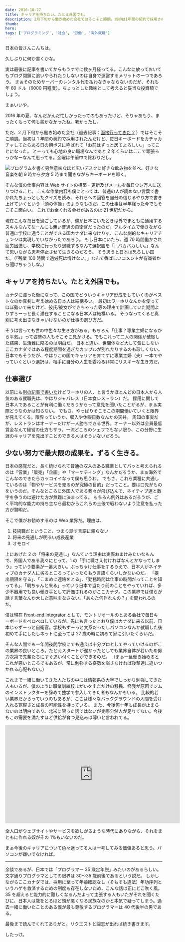 ```yaml
---
date: 2016-10-27
title: キャリアを持ちたい。たとえ外国でも。
description: 2月下旬から働き始めた会社ではそこそこ順調。当初は1年間の契約で採用されたんだけど、毎日キーボードをカチャカチャしてたらある日の朝ボスに呼ばれて「お前はずっと居てよろしい。」ってことになった。
thumb:
hero:
tags: ['プログラミング', '社会', '労働', '海外就職']
---
```


日本の皆さんこんちは。

久しぶりに何か書くかな。

実は最後に記事を書いてからもうすでに数ヶ月経ってる。こんなに放っておいてもブログ閉鎖に追いやられたりしないのは自身で運営するメリットの一つであろう。
まぁそのためサーバーのレンタル代を払わなきゃならないのだが、それも年 60 ドル（6000 円程度）。ちょっとした趣味として考えると妥当な投資額でしょう。

まぁいいや。

2016 年の夏、なんだかんだ忙しかったってのもあったけど、そりゃあもう、まったくもって何も書かなかったね。暑かったし。

ただ、2 月下旬から働き始めた会社（過去記事：[面接行ってきた 2](../../blog/montreal-canada-job-interview2 '過去記事：面接行ってきた2') ）ではそこそこ順調。当初は 1 年間の契約で採用されたんだけど、毎日キーボードをカチャカチャしてたらある日の朝ボスに呼ばれて「お前はずっと居てよろしい。」ってことになった。
とーっても心地の良い職場なんであと 2 年くらいはここで頑張ろっかなーなんて思ってる。金曜は午前中で終わりだし。

![プログラムを書く男](../images/work-web-canada/career02.jpg)無意味なほど広いデスクに好きな飲み物を並べ、好きな音楽を朝 9 時から夕方 5 時まで聞きながらキーボードを叩く。

そんな僕の仕事内容は Web サイトの構築・更新及びメールを毎日ウン万人に送りつけること。
こんな作業内容も僕にとっては、普通の人が読めない言葉で書かれたちょっとしたクイズを読み、それらへの回答を自分の信じるやり方で書き上げていくという「頭の体操」のようなものだ。この仕事は半年経った今でもそこそこ面白い。
これでお金くれる会社があるのは 21 世紀だから。

現在こんな毎日を過ごしているが、僕が日本にいたときは外でまともに通用するスキルなんてなーんにも無い普通の自衛官だったのだ。フルタイムで働きながら普通に学校に通うことができる国カナダに来なけりゃ、こんな劇的なキャリアチェンジは実現していなかったであろう。
もし日本にいたら、週 70 時間働かされ疲労困憊し、学校に行ったり退職するなんて選択肢を「…バカバカしい。」なんて思いながら思考停止させて生きるのだろう。
そう思うと日本は恐ろしい国だ。（「残業 100 時間で過労死は情けない。」なんて香ばしいコメントが有識者から聞けちゃうしな。）

## キャリアを持ちたい。たとえ外国でも。

カナダに渡った後になって、この国でどういうキャリア形成をしていくのがベストなのか真剣に考え始める日本人は結構多い。
最初はワーホリなんかを使ってほぼ勢いで来たけど、彼氏/彼女ができちゃった等の理由で計画していた期間よりずぅーっと長く滞在することになる日本人は結構いる。
そうなってくると真剣に考え出さなきゃいけないのが仕事の選び方だ。

そうは言っても世の中色々な生き方がある。もちろん「仕事？専業主婦になるから平気。」って姿勢の人もそこそこ見かける。でもこれって二人の関係が破綻した結果、生活難に陥るのは明白だ。
日本と違い、世間体など大して気にしないここカナダではある程度期間を過ぎたカップルが別れたりするのも珍しくない。
日本でもそうだが、やはりこの国でキャリアを育てずに専業主婦（夫）一本でやっていくという選択は、相手に自分の人生を委ねる非常にリスキーな生き方だ。

## 仕事選び

以前にも[別の記事で書いた](../../blog/montreal-canada-work 'モントリオール/カナダの就職事情')けどワーホリの人、と言うかほとんどの日本人から人気のある就職先は、やはりジャパレス（日本食レストラン）だ。
採用に関して日本人であることが有利に働くだろうからって意見を聞いたことがるが、まぁ実際どうなのかは知らない。
でもさ、やっぱりそこそこの期間働いていくと限界が見えてくる。限界っていうか、収入や休暇日数なんかの天井。
周知の事実だが、レストランはオーナーだけが一人勝ちできる世界。オーナー以外は全員最低賃金なんて経営の仕方もザラ。一流どころのシェフでもない限り、この分野に生涯のキャリアを見出すことのできる人はそういないだろう。

## 少ない努力で最大限の成果を。ずるく生きる。

日本の感覚だと、長く続けられて普通の収入のある職業としてパッと考えられるのは「営業」「販売」「企画」や「マーケティング」なんかだろうか、まぁ海外でこんなのできたらカッコイイなって僕も思うわ。
でもさ、これら業種に共通しているのは「物やサービスを売るのが究極の目的」だってこと。要は口先がものをいうのだ。そんなところに外国人である我々が飛び込んで、ネイティブ達と数字を争うのは避けた方が無難に決まってる。
もちろん例外はあるだろうが、ごく平均的な能力の持ち主なら最初からこれらの土俵で戦わないよう注意を払った方が賢明だ。

そこで僕がお勧めするのは Web 業界だ。理由は、

1.  技術職だということ、つまり話す言語に頼らない
2.  将来の見通しが明るい成長産業
3.  オモロイ

上にあげた 2 の「将来の見通し」なんていう理由は実際おまけみたいなもんで、外国人である我々にとって、1 の「手に職さえ付ければなんとかなってしまう」っていう要素が一番大きい。ぶっちゃけ仕事をするうえで、日本人がネイティブのカナダ人に劣るところっていったらもう言語くらいしかないのだ。
「提出期限を守る」、「こまめに連絡をとる」、「勤務時間は仕事の時間だってことを知ってる」、「朝ちゃんと来る」っていう日本で当たり前のことをやっていれば、多少不器用でも良い働き手として評価されるのがここカナダ。この業界では僕らが話す言葉なんか大した意味をなさない。「あんた何作れんの？」を問われるのだ。

僕は現在 [Front-end Integrator](https://ja.wikipedia.org/wiki/%E3%83%95%E3%83%AD%E3%83%B3%E3%83%88%E3%82%A8%E3%83%B3%E3%83%89 'Wikipedia: Front-end') として、モントリオールのとある会社で毎日キーボードをペロペロしているが、先にも言ったとおり僕はカナダに来る以前、日本じゃずーっと自衛官。学校もずーっと文系だったしパソコンなんか就職した後初めて手にしたしネットに至っては 27 歳の時に初めて家に引いたくらいだ。

そんな人間でも一年間夜間学校にでも通えば十分プロとしてやっていけるのがこの業界の良いところ。たとえスタートが遅かったとしても業界自体が若いため努力次第で先輩たちにすぐ追い付くことができるのだ。
（まぁ一旦働き始めるとこれが悪いところでもあるが、常に勉強する姿勢を崩さなければ後輩達に追いつかれる心配もない。）

これまで一緒に働いてきた人たちの中には情報系の大学でしっかり勉強してきた人もいるが、僕のように職業訓練校まがいを出ただけの移民、怪我が原因でジムのインストラクターを辞めて独学で参入してきた者もなんかもいる。
比較的若い業界だからっていうのもあるが、ここは様々なバックグラウンドの人間を受け入れる寛容さと成長の可能性を持っている。
また、今後何十年も成長が止まらないのは明白であり、北米に限った話ではないが実際全然人が足りてない。今後もこの需要を満たすほど供給が育つ見込みは薄いと言われてる。

<iframe
  src='https://www.youtube.com/embed/nKIu9yen5nc?start=149'
  width='560'
  height='315'
  frameborder='0'
></iframe>

全人口がウェブサイトやサービスを欲しがるような時代にありながら、それをまともに作れる奴がその 1%もいないのだ。

まぁ今後のキャリアについて色々迷ってる人は一考してみる価値あると思う。パソコンが嫌いでなければ。

---

余談であるが、日本では「プログラマー 35 歳定年説」みたいのがあるらしい。文字通りプログラマとしての限界は 30〜35 歳前後であるという説だ。
しかしながらここカナダでは、採用に至って年齢確認なし（そもそも違法）年功序列というハゲを救済するための制度も存在しないため、こんな話は正にどこ吹く風。
35 を超えると能力的に難しくなるんだよって主張する人もいたがそれを聞くたびに、日本人は歳をとるほど頭が悪くなる民族なのかと本気で疑ってしまう。過去一緒に働いたことのある僕が最も尊敬するプログラマーは 40 代後半の男である。

最後まで読んでくれてありがと。リクエストと闘志が出れば続き書きます。

したっけ。
